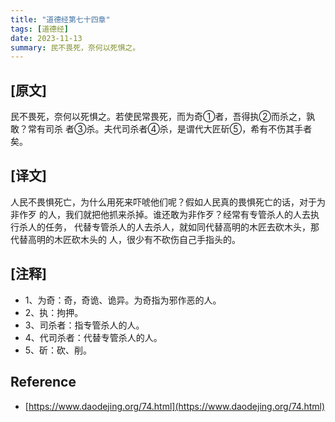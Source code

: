 ```yaml
---
title: "道德经第七十四章"
tags: [道德经]
date: 2023-11-13
summary: 民不畏死，奈何以死惧之。
---
```


## [原文]

民不畏死，奈何以死惧之。若使民常畏死，而为奇①者，吾得执②而杀之，孰敢？常有司杀
者③杀。夫代司杀者④杀，是谓代大匠斫⑤，希有不伤其手者矣。

## [译文]

人民不畏惧死亡，为什么用死来吓唬他们呢？假如人民真的畏惧死亡的话，对于为非作歹
的人，我们就把他抓来杀掉。谁还敢为非作歹？经常有专管杀人的人去执行杀人的任务，
代替专管杀人的人去杀人，就如同代替高明的木匠去砍木头，那代替高明的木匠砍木头的
人，很少有不砍伤自己手指头的。

## [注释]

- 1、为奇：奇，奇诡、诡异。为奇指为邪作恶的人。
- 2、执：拘押。
- 3、司杀者：指专管杀人的人。
- 4、代司杀者：代替专管杀人的人。
- 5、斫：砍、削。

## Reference

- [https://www.daodejing.org/74.html](https://www.daodejing.org/74.html)